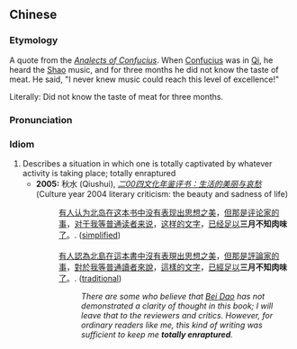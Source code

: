 ==Chinese==
{{zh-forms|type=11211}}

===Etymology===
A quote from the ''[[w:Analects_of_Confucius|Analects of Confucius]]''. When [[w:Confucius|Confucius]] was in [[w:Qi_%28state%29|Qi]], he heard the [[韶|Shao]] music, and for three months he did not know the taste of meat. He said, "I never knew music could reach this level of excellence!"

Literally: Did not know the taste of meat for three months.

===Pronunciation===
{{zh-pron
|m=sān yuè 不zhī ròu wèi
|c=saam1 jyut6 bat1 zi1 juk6 mei6
|cat=id
}}

===Idiom===
{{zh-idiom}}

# Describes a situation in which one is totally captivated by whatever activity is taking place; totally enraptured
#* '''2005:''' 秋水 (Qiushui), ''[http://www.people.com.cn/GB/jiaoyu/1055/2789198.html 二00四文化年鉴评书：生活的美丽与哀愁]'' (Culture year 2004 literary criticism: the beauty and sadness of life)
#*: [[有]][[人]][[认为]][[wikipedia:Bei_Dao|北岛]][[在]][[这]][[本]][[书]][[中]][[没有]][[表现]][[出]][[思想]][[之]][[美]]，[[但]][[那]][[是]][[评论家]][[的]][[事]]，[[对于]][[我等]][[普通]][[读者]][[来]][[说]]，[[这样]][[的]][[文字]]，[[已经]][[足以]]'''三月不知肉味'''[[了]]。. ([[Simplified Chinese|simplified]])
#*: &nbsp;
#*: [[有]][[人]][[認為]][[wikipedia:Bei_Dao|北島]][[在]][[這]][[本]][[書]][[中]][[沒有]][[表現]][[出]][[思想]][[之]][[美]]，[[但]][[那]][[是]][[評論家]][[的]][[事]]，[[對於]][[我等]][[普通]][[讀者]][[來]][[說]]，[[這樣]][[的]][[文字]]，[[已經]][[足以]]'''三月不知肉味'''[[了]]。. ([[Traditional Chinese|traditional]])
#*:: ''There are some who believe that [[wikipedia:Bei_Dao|Bei Dao]] has not demonstrated a clarity of thought in this book; I will leave that to the reviewers and critics. However, for ordinary readers like me, this kind of writing was sufficient to keep me '''totally enraptured'''.''